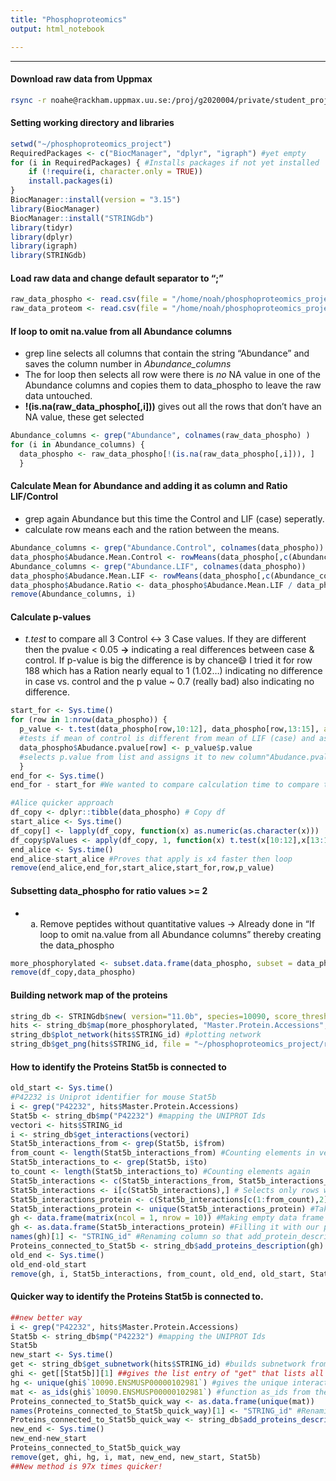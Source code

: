 ```yaml
---
title: "Phosphoproteomics"
output: html_notebook

---
```

***
#### Download raw data from Uppmax

```bash
rsync -r noahe@rackham.uppmax.uu.se:/proj/g2020004/private/student_projects/phosphoproteomics /home/noah/phosphoproteomics_project/
```

#### Setting working directory and libraries

```r
setwd("~/phosphoproteomics_project")
RequiredPackages <- c("BiocManager", "dplyr", "igraph") #yet empty
for (i in RequiredPackages) { #Installs packages if not yet installed
    if (!require(i, character.only = TRUE)) 
    install.packages(i)
}
BiocManager::install(version = "3.15")
library(BiocManager)
BiocManager::install("STRINGdb")
library(tidyr)
library(dplyr)
library(igraph)
library(STRINGdb)

```

#### Load raw data and change default separator to ";"

```r
raw_data_phospho <- read.csv(file = "/home/noah/phosphoproteomics_project/phosphoproteomics/Dataset_Phospho.csv", sep = ";")
raw_data_proteom <- read.csv(file = "/home/noah/phosphoproteomics_project/phosphoproteomics/Dataset_Proteome.csv", sep = ";")
```

#### If loop to omit na.value from all Abundance columns
- grep line selects all columns that contain the string "Abundance" and saves the column number in *Abundance_columns*
- The for loop then selects all row were there is *no* NA value in one of the Abundance columns and copies them to data_phospho to leave the raw data untouched.
- **!(is.na(raw_data_phospho[,i]))** gives out all the rows that don't have an NA value, these get selected

```r
Abundance_columns <- grep("Abundance", colnames(raw_data_phospho) )
for (i in Abundance_columns) {
  data_phospho <- raw_data_phospho[!(is.na(raw_data_phospho[,i])), ]
  }
```

#### Calculate Mean for Abundance and adding it as column and Ratio LIF/Control
- grep again Abundance but this time the Control and LIF (case) seperatly. 
- calculate row means each and the ration between the means.

```r
Abundance_columns <- grep("Abundance.Control", colnames(data_phospho))
data_phospho$Abudance.Mean.Control <- rowMeans(data_phospho[,c(Abundance_columns)])
Abundance_columns <- grep("Abundance.LIF", colnames(data_phospho))
data_phospho$Abudance.Mean.LIF <- rowMeans(data_phospho[,c(Abundance_columns)])
data_phospho$Abudance.Ratio <- data_phospho$Abudance.Mean.LIF / data_phospho$Abudance.Mean.Control
remove(Abundance_columns, i)
```

#### Calculate p-values
- *t.test* to compare all 3 Control <-> 3 Case values. If they are different then the pvalue < 0.05 **->** indicating a real differences between case & control. If p-value is big the difference is by chance😄 I tried it for row 188 which has a Ration nearly equal to 1 (1.02...) indicating no difference in case vs. control and the p value ~ 0.7 (really bad) also indicating no difference.

```r
start_for <- Sys.time()
for (row in 1:nrow(data_phospho)) {
  p_value <- t.test(data_phospho[row,10:12], data_phospho[row,13:15], alternative = "less") 
  #tests if mean of control is different from mean of LIF (case) and assigns it to list p_value
  data_phospho$Abudance.pvalue[row] <- p_value$p.value 
  #selects p.value from list and assigns it to new column"Abudance.pvalue" in the correct row
  }
end_for <- Sys.time()
end_for - start_for #We wanted to compare calculation time to compare the methods

#Alice quicker approach
df_copy <- dplyr::tibble(data_phospho) # Copy df
start_alice <- Sys.time()
df_copy[] <- lapply(df_copy, function(x) as.numeric(as.character(x)))
df_copy$pValues <- apply(df_copy, 1, function(x) t.test(x[10:12],x[13:15], alternative = "less", paired = F)$p.value)
end_alice <- Sys.time()
end_alice-start_alice #Proves that apply is x4 faster then loop
remove(end_alice,end_for,start_alice,start_for,row,p_value)
```

#### Subsetting data_phospho for ratio values >= 2
- a. Remove peptides without quantitative values -> Already done in "If loop to omit na.value from all Abundance columns" thereby creating the data_phospho

```r
more_phosphorylated <- subset.data.frame(data_phospho, subset = data_phospho$Abudance.Ratio >= 2)
remove(df_copy,data_phospho)
```

#### Building network map of the proteins

```r
string_db <- STRINGdb$new( version="11.0b", species=10090, score_threshold=1, input_directory="") #species = mouse identifier, score threshold = if one interaction this will be mapped, no input directory data stored only temporary
hits <- string_db$map(more_phosphorylated, "Master.Protein.Accessions", removeUnmappedRows = TRUE) #mapping the UNIPROT Ids from the first column to get STRING identifiers
string_db$plot_network(hits$STRING_id) #plotting network
string_db$get_png(hits$STRING_id, file = "~/phosphoproteomics_project/results/Network.png") #Saving photo
```

#### How to identify the Proteins Stat5b is connected to

```r
old_start <- Sys.time()
#P42232 is Uniprot identifier for mouse Stat5b
i <- grep("P42232", hits$Master.Protein.Accessions)
Stat5b <- string_db$mp("P42232") #mapping the UNIPROT Ids 
vectori <- hits$STRING_id
i <- string_db$get_interactions(vectori)
Stat5b_interactions_from <- grep(Stat5b, i$from)
from_count <- length(Stat5b_interactions_from) #Counting elements in vector to later choose just the entries containing the protein.
Stat5b_interactions_to <- grep(Stat5b, i$to)
to_count <- length(Stat5b_interactions_to) #Counting elements again
Stat5b_interactions <- c(Stat5b_interactions_from, Stat5b_interactions_to) # Combines all the the rows with Stat5b in the path
Stat5b_interactions <- i[c(Stat5b_interactions),] # Selects only rows with Stat5b in the from or to interaction column
Stat5b_interactions_protein <- c(Stat5b_interactions[c(1:from_count),2], Stat5b_interactions[c(from_count:(to_count+from_count)),1]) #Takes only the non Stat5b proteins
Stat5b_interactions_protein <- unique(Stat5b_interactions_protein) #Takes only unique proteins
gh <- data.frame(matrix(ncol = 1, nrow = 10)) #Making empty data frame
gh <- as.data.frame(Stat5b_interactions_protein) #Filling it with our proteins
names(gh)[1] <- "STRING_id" #Renaming column so that add_protein_description recognises it
Proteins_connected_to_Stat5b <- string_db$add_proteins_description(gh) #Add´s protein information to STRINGid´s this final file points back to itself (Stat5b)
old_end <- Sys.time()
old_end-old_start
remove(gh, i, Stat5b_interactions, from_count, old_end, old_start, Stat5b_interactions_protein , Stat5b, Stat5b_interactions_from, Stat5b_interactions_to, to_count, vectori)
```

#### Quicker way to identify the Proteins Stat5b is connected to.

```r
##new better way 
i <- grep("P42232", hits$Master.Protein.Accessions) 
Stat5b <- string_db$mp("P42232") #mapping the UNIPROT Ids 
Stat5b
new_start <- Sys.time()
get <- string_db$get_subnetwork(hits$STRING_id) #builds subnetwork from every entry in STRING_id
ghi <- get[[Stat5b]][1] ##gives the list entry of "get" that lists all 18 entries that interact with Stat5b
hg <- unique(ghi$`10090.ENSMUSP00000102981`) #gives the unique interaction (9 out of 18), 
mat <- as_ids(ghi$`10090.ENSMUSP00000102981`) #function as_ids from the igraph package reads the class("igraph.vs") and collapses it into a matrix
Proteins_connected_to_Stat5b_quick_way <- as.data.frame(unique(mat))
names(Proteins_connected_to_Stat5b_quick_way)[1] <- "STRING_id" #Renaming column so that add_protein_description recognizes it
Proteins_connected_to_Stat5b_quick_way <- string_db$add_proteins_description(Proteins_connected_to_Stat5b_quick_way) #Add´s protein information to STRINGid´s
new_end <- Sys.time()
new_end-new_start
Proteins_connected_to_Stat5b_quick_way
remove(get, ghi, hg, i, mat, new_end, new_start, Stat5b)
##New method is 97x times quicker!
```
